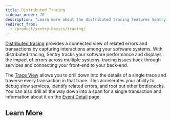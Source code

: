 ```yaml
---
title: Distributed Tracing
sidebar_order: 70
description: "Learn more about the distributed tracing features Sentry offers to help you track your software performance across multiple systems."
redirect_from:
  - /product/sentry-basics/tracing/
---
```


[Distributed tracing](/product/sentry-basics/tracing/distributed-tracing/) provides a connected view of related errors and transactions by capturing interactions among your software systems. With distributed tracing, Sentry tracks your software performance and displays the impact of errors across multiple systems, tracing issues back through services and connecting your front-end to your back-end.

The [Trace View](/product/sentry-basics/tracing/trace-view/) allows you to drill down into the details of a single trace and traverse every transaction in that trace. This accelerates your ability to debug slow services, identify related errors, and root out other bottlenecks. You can also drill all the way down into a span for a single transaction and information about it on the [Event Detail](/product/sentry-basics/tracing/event-detail/) page.

## Learn More

<PageGrid />
